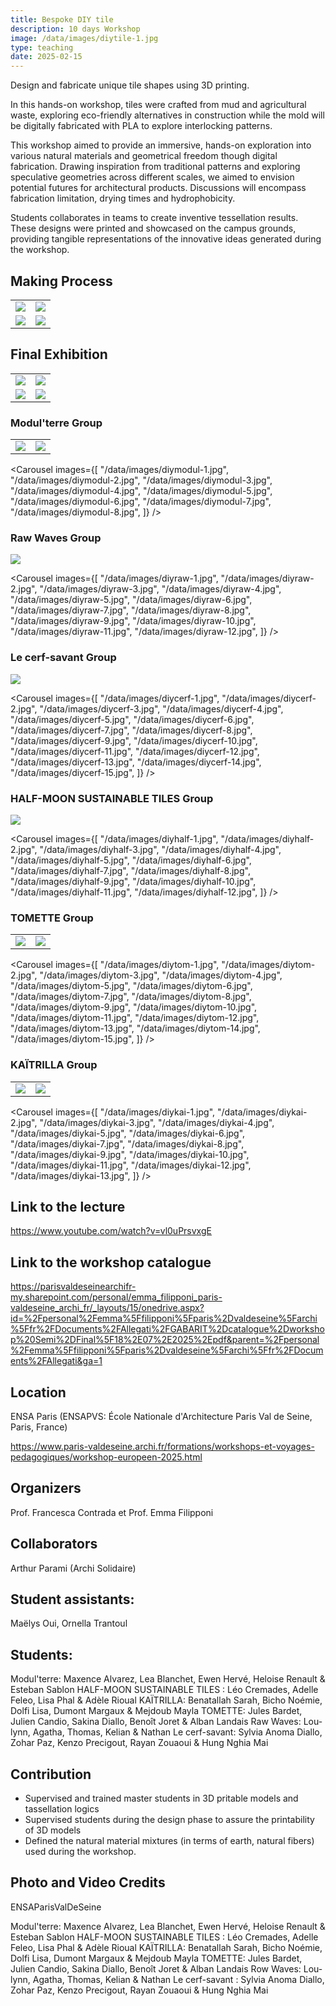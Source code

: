 ```yaml
---
title: Bespoke DIY tile 
description: 10 days Workshop
image: /data/images/diytile-1.jpg
type: teaching
date: 2025-02-15
---
```


Design and fabricate unique tile shapes using 3D printing.

In this hands-on workshop, tiles were crafted from mud and agricultural waste, exploring eco-friendly alternatives in construction while the mold will be digitally fabricated with PLA to explore interlocking patterns. 

This workshop aimed to provide an immersive, hands-on exploration into various natural materials and geometrical freedom though digital fabrication. Drawing inspiration from traditional patterns and exploring speculative geometries across different scales, we aimed to envision potential futures for architectural products. Discussions will encompass fabrication limitation, drying times and hydrophobicity.

Students collaborates in teams to create inventive tessellation results. These designs were printed and showcased on the campus grounds, providing tangible representations of the innovative ideas generated during the workshop.

## Making Process
|   |   |
|---|---|
|![](/data/images/diytile-3.jpg)|![](/data/images/diytile-4.jpg)|
|![](/data/images/diytile-5.jpg)|![](/data/images/diytile-6.jpg)|

## Final Exhibition
|   |   |
|---|---|
|![](/data/images/diytile-7.jpg)|![](/data/images/diytile-8.jpg)|
|![](/data/images/diytile-9.jpg)|![](/data/images/diytile-10.jpg)|

### Modul'terre Group

|   |   |
|---|---|
|![](/data/images/diymodul-detail-1.jpg)|![](/data/images/diymodul-detail-2.jpg)|

<Carousel
    images={[
        "/data/images/diymodul-1.jpg",
        "/data/images/diymodul-2.jpg",
        "/data/images/diymodul-3.jpg",
        "/data/images/diymodul-4.jpg",
        "/data/images/diymodul-5.jpg",
        "/data/images/diymodul-6.jpg",
        "/data/images/diymodul-7.jpg",
        "/data/images/diymodul-8.jpg",
    ]}
/>

### Raw Waves Group

![](/data/images/diyraw-detail-1.jpg)

<Carousel
    images={[
        "/data/images/diyraw-1.jpg",
        "/data/images/diyraw-2.jpg",
        "/data/images/diyraw-3.jpg",
        "/data/images/diyraw-4.jpg",
        "/data/images/diyraw-5.jpg",
        "/data/images/diyraw-6.jpg",
        "/data/images/diyraw-7.jpg",
        "/data/images/diyraw-8.jpg",
        "/data/images/diyraw-9.jpg",
        "/data/images/diyraw-10.jpg",
        "/data/images/diyraw-11.jpg",
        "/data/images/diyraw-12.jpg",
    ]}
/>

### Le cerf-savant Group

![](/data/images/diycerf-detail-1.jpg)

<Carousel
    images={[
        "/data/images/diycerf-1.jpg",
        "/data/images/diycerf-2.jpg",
        "/data/images/diycerf-3.jpg",
        "/data/images/diycerf-4.jpg",
        "/data/images/diycerf-5.jpg",
        "/data/images/diycerf-6.jpg",
        "/data/images/diycerf-7.jpg",
        "/data/images/diycerf-8.jpg",
        "/data/images/diycerf-9.jpg",
        "/data/images/diycerf-10.jpg",
        "/data/images/diycerf-11.jpg",
        "/data/images/diycerf-12.jpg",
        "/data/images/diycerf-13.jpg",
        "/data/images/diycerf-14.jpg",
        "/data/images/diycerf-15.jpg",
    ]}
/>

### HALF-MOON SUSTAINABLE TILES Group

![](/data/images/diyhalf-detail-1.jpg)

<Carousel
    images={[
        "/data/images/diyhalf-1.jpg",
        "/data/images/diyhalf-2.jpg",
        "/data/images/diyhalf-3.jpg",
        "/data/images/diyhalf-4.jpg",
        "/data/images/diyhalf-5.jpg",
        "/data/images/diyhalf-6.jpg",
        "/data/images/diyhalf-7.jpg",
        "/data/images/diyhalf-8.jpg",
        "/data/images/diyhalf-9.jpg",
        "/data/images/diyhalf-10.jpg",
        "/data/images/diyhalf-11.jpg",
        "/data/images/diyhalf-12.jpg",
    ]}
/>

### TOMETTE Group

|   |   |
|---|---|
|![](/data/images/diytom-detail-1.jpg)|![](/data/images/diytom-detail-2.jpg)|

<Carousel
    images={[
        "/data/images/diytom-1.jpg",
        "/data/images/diytom-2.jpg",
        "/data/images/diytom-3.jpg",
        "/data/images/diytom-4.jpg",
        "/data/images/diytom-5.jpg",
        "/data/images/diytom-6.jpg",
        "/data/images/diytom-7.jpg",
        "/data/images/diytom-8.jpg",
        "/data/images/diytom-9.jpg",
        "/data/images/diytom-10.jpg",
        "/data/images/diytom-11.jpg",
        "/data/images/diytom-12.jpg",
        "/data/images/diytom-13.jpg",
        "/data/images/diytom-14.jpg",
        "/data/images/diytom-15.jpg",
    ]}
/>

### KAÏTRILLA Group

|   |   |
|---|---|
|![](/data/images/diykai-detail-1.jpg)|![](/data/images/diykai-detail-2.jpg)|

<Carousel
    images={[
        "/data/images/diykai-1.jpg",
        "/data/images/diykai-2.jpg",
        "/data/images/diykai-3.jpg",
        "/data/images/diykai-4.jpg",
        "/data/images/diykai-5.jpg",
        "/data/images/diykai-6.jpg",
        "/data/images/diykai-7.jpg",
        "/data/images/diykai-8.jpg",
        "/data/images/diykai-9.jpg",
        "/data/images/diykai-10.jpg",
        "/data/images/diykai-11.jpg",
        "/data/images/diykai-12.jpg",
        "/data/images/diykai-13.jpg",
    ]}
/>

## Link to the lecture
https://www.youtube.com/watch?v=vl0uPrsvxgE

## Link to the workshop catalogue
https://parisvaldeseinearchifr-my.sharepoint.com/personal/emma_filipponi_paris-valdeseine_archi_fr/_layouts/15/onedrive.aspx?id=%2Fpersonal%2Femma%5Ffilipponi%5Fparis%2Dvaldeseine%5Farchi%5Ffr%2FDocuments%2FAllegati%2FGABARIT%2Dcatalogue%2Dworkshop%20Semi%2DFinal%5F18%2E07%2E2025%2Epdf&parent=%2Fpersonal%2Femma%5Ffilipponi%5Fparis%2Dvaldeseine%5Farchi%5Ffr%2FDocuments%2FAllegati&ga=1

## Location
ENSA Paris (ENSAPVS: École Nationale d'Architecture Paris Val de Seine, Paris, France)

https://www.paris-valdeseine.archi.fr/formations/workshops-et-voyages-pedagogiques/workshop-europeen-2025.html

## Organizers
Prof. Francesca Contrada et Prof. Emma Filipponi

## Collaborators
Arthur Parami (Archi Solidaire)

## Student assistants:
Maëlys Oui, Ornella Trantoul

## Students:
Modul'terre: Maxence Alvarez, Lea Blanchet, Ewen Hervé, Heloise Renault & Esteban Sablon
HALF-MOON SUSTAINABLE TILES : Léo Cremades, Adelle Feleo, Lisa Phal & Adèle Rioual
KAÏTRILLA: Benatallah Sarah, Bicho Noémie, Dolfi Lisa, Dumont Margaux & Mejdoub Mayla
TOMETTE: Jules Bardet, Julien Candio, Sakina Diallo, Benoît Joret & Alban Landais
Raw Waves: Lou-lynn, Agatha, Thomas, Kelian & Nathan
Le cerf-savant: Sylvia Anoma Diallo, Zohar Paz, Kenzo Precigout, Rayan Zouaoui & Hung Nghia Mai

## Contribution
- Supervised and trained master students in 3D pritable models and tassellation logics
- Supervised students during the design phase to assure the printability of 3D models
- Defined the natural material mixtures (in terms of earth, natural fibers) used during the workshop.

## Photo and Video Credits
ENSAParisValDeSeine

Modul'terre: Maxence Alvarez, Lea Blanchet, Ewen Hervé, Heloise Renault & Esteban Sablon
HALF-MOON SUSTAINABLE TILES : Léo Cremades, Adelle Feleo, Lisa Phal & Adèle Rioual
KAÏTRILLA: Benatallah Sarah, Bicho Noémie, Dolfi Lisa, Dumont Margaux & Mejdoub Mayla
TOMETTE: Jules Bardet, Julien Candio, Sakina Diallo, Benoît Joret & Alban Landais
Row Waves: Lou-lynn, Agatha, Thomas, Kelian & Nathan
Le cerf-savant : Sylvia Anoma Diallo, Zohar Paz, Kenzo Precigout, Rayan Zouaoui & Hung Nghia Mai
